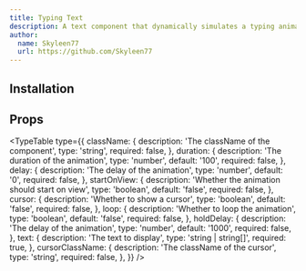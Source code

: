 ```yaml
---
title: Typing Text
description: A text component that dynamically simulates a typing animation, progressively revealing characters as if typed in real-time.
author:
  name: Skyleen77
  url: https://github.com/Skyleen77
---
```


<ComponentPreview name="typing-text-demo" />

## Installation

<ComponentInstallation name="typing-text" />

## Props

<TypeTable
  type={{
    className: {
      description: 'The className of the component',
      type: 'string',
      required: false,
    },
    duration: {
      description: 'The duration of the animation',
      type: 'number',
      default: '100',
      required: false,
    },
    delay: {
      description: 'The delay of the animation',
      type: 'number',
      default: '0',
      required: false,
    },
    startOnView: {
      description: 'Whether the animation should start on view',
      type: 'boolean',
      default: 'false',
      required: false,
    },
    cursor: {
      description: 'Whether to show a cursor',
      type: 'boolean',
      default: 'false',
      required: false,
    },
    loop: {
      description: 'Whether to loop the animation',
      type: 'boolean',
      default: 'false',
      required: false,
    },
    holdDelay: {
      description: 'The delay of the animation',
      type: 'number',
      default: '1000',
      required: false,
    },
    text: {
      description: 'The text to display',
      type: 'string | string[]',
      required: true,
    },
    cursorClassName: {
      description: 'The className of the cursor',
      type: 'string',
      required: false,
    },
  }}
/>
